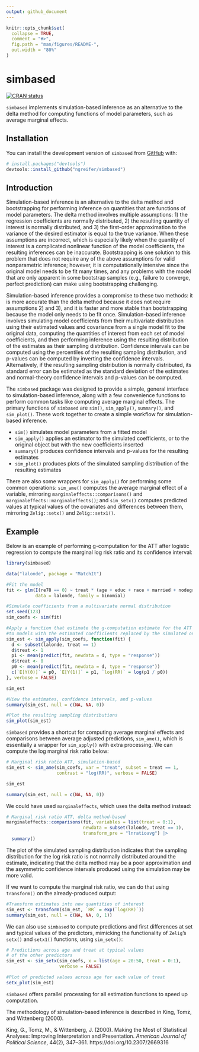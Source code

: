 ```yaml
---
output: github_document
---
```


<!-- README.md is generated from README.Rmd. Please edit that file -->

```r
knitr::opts_chunk$set(
  collapse = TRUE,
  comment = "#>",
  fig.path = "man/figures/README-",
  out.width = "80%"
)
```

# simbased

<!-- badges: start -->
[![CRAN status](https://www.r-pkg.org/badges/version/simbased)](https://CRAN.R-project.org/package=simbased)
<!-- badges: end -->

`simbased` implements simulation-based inference as an alternative to the delta method for computing functions of model parameters, such as average marginal effects. 

## Installation

You can install the development version of `simbased` from [GitHub](https://github.com/) with:

``` r
# install.packages("devtools")
devtools::install_github("ngreifer/simbased")
```
## Introduction

Simulation-based inference is an alternative to the delta method and bootstrapping for performing inference on quantities that are functions of model parameters. The delta method involves multiple assumptions: 1) the regression coefficients are normally distributed, 2) the resulting quantity of interest is normally distributed, and 3) the first-order approximation to the variance of the desired estimator is equal to the true variance. When these assumptions are incorrect, which is especially likely when the quantity of interest is a complicated nonlinear function of the model coefficients, the resulting inferences can be inaccurate. Bootstrapping is one solution to this problem that does not require any of the above assumptions for valid nonparametric inference; however, it is computationally intensive since the original model needs to be fit many times, and any problems with the model that are only apparent in some bootstrap samples (e.g., failure to converge, perfect prediction) can make using bootstrapping challenging.

Simulation-based inference provides a compromise to these two methods: it is more accurate than the delta method because it does not require assumptions 2) and 3), and it is faster and more stable than bootstrapping because the model only needs to be fit once. Simulation-based inference involves simulating model coefficients from their multivariate distribution using their estimated values and covariance from a single model fit to the original data, computing the quantities of interest from each set of model coefficients, and then performing inference using the resulting distribution of the estimates as their sampling distribution. Confidence intervals can be computed using the percentiles of the resulting sampling distribution, and p-values can be computed by inverting the confidence intervals. Alternatively, if the resulting sampling distribution is normally distributed, its standard error can be estimated as the standard deviation of the estimates and normal-theory confidence intervals and p-values can be computed.

The `simbased` package was designed to provide a simple, general interface to simulation-based inference, along with a few convenience functions to perform common tasks like computing average marginal effects. The primary functions of `simbased` are `sim()`, `sim_apply()`, `summary()`, and `sim_plot()`. These work together to create a simple workflow for simulation-based inference.

* `sim()` simulates model parameters from a fitted model
* `sim_apply()` applies an estimator to the simulated coefficients, or to the original object but with the new coefficients inserted
* `summary()` produces confidence intervals and p-values for the resulting estimates
* `sim_plot()` produces plots of the simulated sampling distribution of the resulting estimates

There are also some wrappers for `sim_apply()` for performing some common operations: `sim_ame()` computes the average marginal effect of a variable, mirroring `marginaleffects::comparisons()` and `marginaleffects::marginaleffects()`; and `sim_setx()` computes predicted values at typical values of the covariates and differences between them, mirroring `Zelig::setx()` and `Zelig::setx1()`.

## Example

Below is an example of performing g-computation for the ATT after logistic regression to compute the marginal log risk ratio and its confidence interval:

```r
library(simbased)

data("lalonde", package = "MatchIt")

#Fit the model
fit <- glm(I(re78 == 0) ~ treat * (age + educ + race + married + nodegree + re74 + re75),
           data = lalonde, family = binomial)

#Simulate coefficients from a multivariate normal distribution
set.seed(123)
sim_coefs <- sim(fit)

#Apply a function that estimate the g-computation estimate for the ATT
#to models with the estimated coefficients replaced by the simulated ones
sim_est <- sim_apply(sim_coefs, function(fit) {
  d <- subset(lalonde, treat == 1)
  d$treat <- 1
  p1 <- mean(predict(fit, newdata = d, type = "response"))
  d$treat <- 0
  p0 <- mean(predict(fit, newdata = d, type = "response"))
  c(`E[Y(0)]` = p0, `E[Y(1)]` = p1, `log(RR)` = log(p1 / p0))
}, verbose = FALSE)

sim_est

#View the estimates, confidence intervals, and p-values
summary(sim_est, null = c(NA, NA, 0))

#Plot the resulting sampling distributions
sim_plot(sim_est)
```

`simbased` provides a shortcut for computing average marginal effects and comparisons between average adjusted predictions, `sim_ame()`, which is essentially a wrapper for `sim_apply()` with extra processing. We can compute the log marginal risk ratio below:

```r
# Marginal risk ratio ATT, simulation-based
sim_est <- sim_ame(sim_coefs, var = "treat", subset = treat == 1,
                   contrast = "log(RR)", verbose = FALSE)

sim_est

summary(sim_est, null = c(NA, NA, 0))
```

We could have used `marginaleffects`, which uses the delta method instead:

```r
# Marginal risk ratio ATT, delta method-based
marginaleffects::comparisons(fit, variables = list(treat = 0:1),
                             newdata = subset(lalonde, treat == 1),
                             transform_pre = "lnratioavg") |>
  summary()
```

The plot of the simulated sampling distribution indicates that the sampling distribution for the log risk ratio is not normally distributed around the estimate, indicating that the delta method may be a poor approximation and the asymmetric confidence intervals produced using the simulation may be more valid.

If we want to compute the marginal risk ratio, we can do that using `transform()` on the already-produced output:

```r
#Transform estimates into new quantities of interest
sim_est <- transform(sim_est, `RR` = exp(`log(RR)`))
summary(sim_est, null = c(NA, NA, 0, 1))
```

We can also use `simbased` to compute predictions and first differences at set and typical values of the predictors, mimicking the functionality of `Zelig`'s `setx()` and `setx1()` functions, using `sim_setx()`:

```r
# Predictions across age and treat at typical values
# of the other predictors
sim_est <- sim_setx(sim_coefs, x = list(age = 20:50, treat = 0:1),
                    verbose = FALSE)

#Plot of predicted values across age for each value of treat
setx_plot(sim_est)
```

`simbased` offers parallel processing for all estimation functions to speed up computation.

The methodology of simulation-based inference is described in King, Tomz, and Wittenberg (2000).

King, G., Tomz, M., & Wittenberg, J. (2000). Making the Most of Statistical Analyses: Improving Interpretation and Presentation. *American Journal of Political Science*, 44(2), 347–361. https://doi.org/10.2307/2669316
